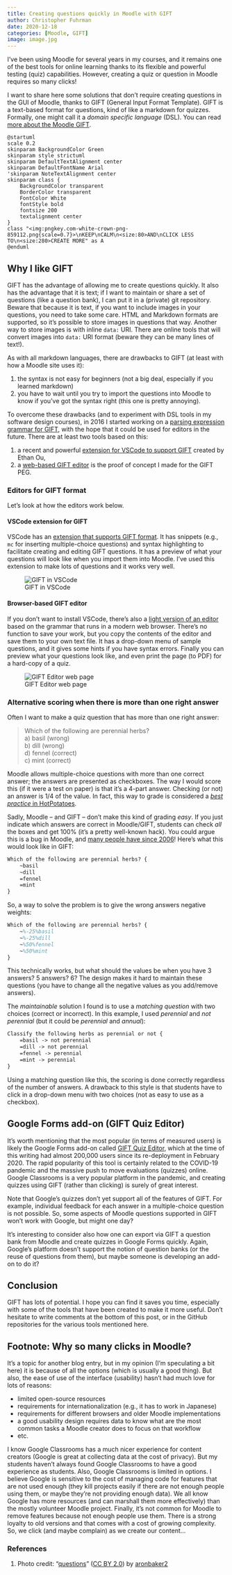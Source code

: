 ```yaml
---
title: Creating questions quickly in Moodle with GIFT
author: Christopher Fuhrman
date: 2020-12-18
categories: [Moodle, GIFT]
image: image.jpg
---
```

I've been using Moodle for several years in my courses, and it remains one of the best tools for online learning thanks to its flexible and powerful testing (quiz) capabilities. 
However, creating a quiz or question in Moodle requires so many clicks!

I want to share here some solutions that don't require creating questions in the GUI of Moodle, thanks to GIFT (General Input Format Template). 
GIFT is a text-based format for questions, kind of like a markdown for quizzes. 
Formally, one might call it a *domain specific language* (DSL).
You can read [more about the Moodle GIFT](https://docs.moodle.org/en/GIFT_format).

<!-- ![](https://www.plantuml.com/plantuml/svg/ZP5RQy9048NVyoiMN_gK2m6XY1NJc9RYhQZGbq1PDsDSifUmEz9QyRztJQWLMsZtOH_ETsRc33EqI0tkf21JaE1PHWMGA8WzMt5LKqCbkQUiAetUgIBLGXloQ03K1RUuTpKM3MUdHXTa11kw4xY2Tqm4BvK4XOIv3ynFruDMEACII68u5TxDjs6c4VxemGIrbXmyujvrNZHKMMTpDItNfW3pEpk5QCdBbYCqsiPfosR7jHR5MRBy0qWSHOs0BXwzZdVqsbYTFfTbRujOzyAG2UxceI_usb2p3vYM8PUq1FjQXHL0xRiJI9yP_QRyYtZ--hpMFsr-t0rgLHwQczv5GVSuoDKuovvpbIQJQQxwfnLwjz4WcOsSDdbAnsIIBPTaDV-2iQFf8ajM6PdE5rc7K4iIRmYgS9V-1000 "Meme") -->

```.plantuml
@startuml
scale 0.2
skinparam BackgroundColor Green
skinparam style strictuml
skinparam DefaultTextAlignment center
skinparam DefaultFontName Arial
'skinparam NoteTextAlignment center
skinparam class {
    BackgroundColor transparent
    BorderColor transparent
    FontColor White
    fontStyle bold
    fontsize 200
    textalignment center
}
class "<img:pngkey.com-white-crown-png-859112.png{scale=0.7}>\nKEEP\nCALM\n<size:80>AND\nCLICK LESS TO\n<size:280>CREATE MORE" as A
@enduml
```

## Why I like GIFT

GIFT has the advantage of allowing me to create questions quickly. 
It also has the advantage that it is text; if I want to maintain or share a set of questions (like a question bank), I can put it in a (private) git repository.
Beware that because it is text, if you want to include images in your questions, you need to take some care. 
HTML and Markdown formats are supported, so it's possible to store images in questions that way.
Another way to store images is with inline `data:` URI. 
There are online tools that will convert images into `data:` URI format (beware they can be many lines of text!). 

As with all markdown languages, there are drawbacks to GIFT (at least with how a Moodle site uses it):

1. the syntax is not easy for beginners (not a big deal, especially if you learned markdown)
2. you have to wait until you try to import the questions into Moodle to know if you've got the syntax right (this one is pretty annoying). 

To overcome these drawbacks (and to experiment with DSL tools in my software design courses), in 2016 I started working on a [parsing expression grammar for GIFT](https://github.com/fuhrmanator/GIFT-grammar-PEG.js), with the hope that it could be used for editors in the future. 
There are at least two tools based on this: 

1. a recent and powerful [extension for VSCode to support GIFT](https://marketplace.visualstudio.com/items?itemName=ethan-ou.vscode-gift-pack&ssr=false#overview) created by Ethan Ou,
2. a [web-based GIFT editor](https://fuhrmanator.github.io/GIFT-grammar-PEG.js/editor/editor.html) is the proof of concept I made for the GIFT PEG.

### Editors for GIFT format

Let's look at how the editors work below.

#### VSCode extension for GIFT

VSCode has an [extension that supports GIFT format](https://marketplace.visualstudio.com/items?itemName=ethan-ou.vscode-gift-pack&ssr=false#overview). 
It has snippets (e.g., `mc` for inserting multiple-choice questions) and syntax highlighting to facilitate creating and editing GIFT questions. 
It has a preview of what your questions will look like when you import them into Moodle. 
I've used this extension to make lots of questions and it works very well.

![GIFT in VSCode](GIFT_VSCode.gif)

#### Browser-based GIFT editor

If you don't want to install VSCode, there's also a [light version of an editor](https://fuhrmanator.github.io/GIFT-grammar-PEG.js/editor/editor.html) based on the grammar that runs in a modern web browser. 
There's no function to save your work, but you copy the contents of the editor and save them to your own text file. 
It has a drop-down menu of sample questions, and it gives some hints if you have syntax errors. Finally you can preview what your questions look like, and even print the page (to PDF) for a hard-copy of a quiz.

![GIFT Editor web page](GIFT_Web.gif)

### Alternative scoring when there is more than one right answer

Often I want to make a quiz question that has more than one right answer:

> Which of the following are perennial herbs?  
>  a) basil (wrong)  
>  b) dill (wrong)  
>  d) fennel (correct)  
>  c) mint (correct)

Moodle allows multiple-choice questions with more than one correct answer; the answers are presented as checkboxes. The way I would score this (if it were a test on paper) is that it's a 4-part answer. Checking (or not) an answer is 1/4 of the value. In fact, this way to grade is considered a [*best practice* in HotPotatoes](http://hotpot.uvic.ca/howto/msquestion.htm). 

Sadly, Moodle -- and GIFT -- don't make this kind of grading *easy*. 
If you just indicate which answers are correct in Moodle/GIFT, students can check *all* the boxes and get 100% (it's a pretty well-known hack). 
You could argue this is a bug in Moodle, and [many people have since 2006](https://moodle.org/mod/forum/discuss.php?d=39785)! 
Here's what this would look like in GIFT:

```latex
Which of the following are perennial herbs? {
    ~basil
    ~dill
    =fennel
    =mint
}
```

So, a way to solve the problem is to give the wrong answers negative weights: 

```latex
Which of the following are perennial herbs? {
    ~%-25%basil
    ~%-25%dill
    ~%50%fennel
    ~%50%mint
}
```

This technically works, but what should the values be when you have 3 answers? 5 answers? 6? 
The design makes it hard to maintain these questions (you have to change all the negative values as you add/remove answers).

The *maintainable* solution I found is to use a *matching question* with two choices (correct or incorrect). 
In this example, I used *perennial* and *not perennial* (but it could be *perennial* and *annual*):

```latex
Classify the following herbs as perennial or not {
    =basil -> not perennial
    =dill -> not perennial
    =fennel -> perennial
    =mint -> perennial
}
```

Using a matching question like this, the scoring is done correctly regardless of the number of answers. 
A drawback to this style is that students have to click in a drop-down menu with two choices (not as easy to use as a checkbox).

## Google Forms add-on (GIFT Quiz Editor)

It's worth mentioning that the most popular (in terms of measured users) is likely the Google Forms add-on called [GIFT Quiz Editor](https://gsuite.google.com/marketplace/app/gift_quiz_editor/1038395345285), which at the time of this writing had almost 200,000 users since its re-deployment in February 2020.
The rapid popularity of this tool is certainly related to the COVID-19 pandemic and the massive push to move evaluations (quizzes) online. 
Google Classrooms is a very popular platform in the pandemic, and creating quizzes using GIFT (rather than clicking) is surely of great interest.

Note that Google's quizzes don't yet support all of the features of GIFT. 
For example, individual feedback for each answer in a multiple-choice question is not possible.
So, some aspects of Moodle questions supported in GIFT won't work with Google, but might one day?

It's interesting to consider also how one can export via GIFT a question bank from Moodle and create quizzes in Google Forms quickly. 
Again, Google's platform doesn't support the notion of question banks (or the reuse of questions from them), but maybe someone is developing an add-on to do it?

## Conclusion

GIFT has lots of potential. 
I hope you can find it saves you time, especially with some of the tools that have been created to make it more useful.
Don't hesitate to write comments at the bottom of this post, or in the GitHub repositories for the various tools mentioned here.

## Footnote: Why so many clicks in Moodle?

It's a topic for another blog entry, but in my opinion (I'm speculating a bit here) it is because of all the options (which is usually a good thing). 
But also, the ease of use of the interface (usability) hasn't had much love for lots of reasons: 

- limited open-source resources
- requirements for internationalization (e.g., it has to work in Japanese)
- requirements for different browsers and older Moodle implementations
- a good usability design requires data to know what are the most common tasks a Moodle creator does to focus on that workflow
- etc. 

I know Google Classrooms has a much nicer experience for content creators (Google is great at collecting data at the cost of privacy).
But my students haven't always found Google Classrooms to have a good experience as students.
Also, Google Classrooms is limited in options. 
I believe Google is sensitive to the cost of managing code for features that are not used enough (they kill projects easily if there are not enough people using them, or maybe they're not providing enough data). 
We all know Google has more resources (and can marshall them more effectively) than the mostly volunteer Moodle project. 
Finally, it's not common for Moodle to remove features because not enough people use them. 
There is a strong loyalty to old versions and that comes with a cost of growing complexity.
So, we click (and maybe complain) as we create our content...

### References

1. Photo credit: "[questions](https://www.flickr.com/photos/144152028@N08/33888154296/)" ([CC BY 2.0](https://creativecommons.org/licenses/by/2.0/)) by [aronbaker2](https://www.flickr.com/people/144152028@N08/)